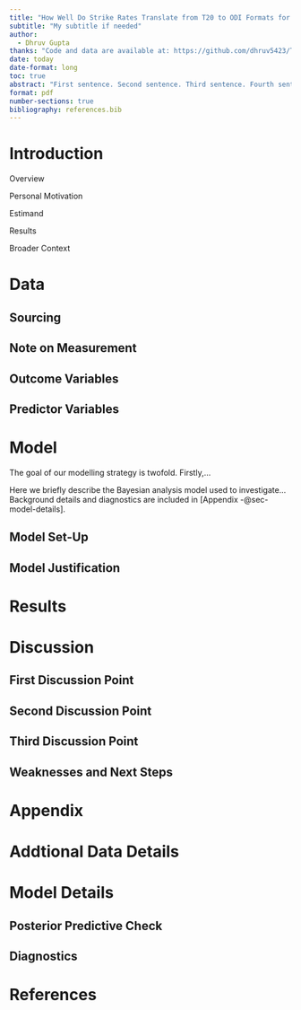 ```yaml
---
title: "How Well Do Strike Rates Translate from T20 to ODI Formats for Top 100 vs. Non-Top 100 players?"
subtitle: "My subtitle if needed"
author: 
  - Dhruv Gupta
thanks: "Code and data are available at: https://github.com/dhruv5423/Top-100-Batters-T20-to-ODI-Strike-Rate-Mapping"
date: today
date-format: long
toc: true
abstract: "First sentence. Second sentence. Third sentence. Fourth sentence."
format: pdf
number-sections: true
bibliography: references.bib
---
```


# Introduction

Overview

Personal Motivation

Estimand

Results

Broader Context


# Data 

## Sourcing

## Note on Measurement

## Outcome Variables

## Predictor Variables

# Model

The goal of our modelling strategy is twofold. Firstly,...

Here we briefly describe the Bayesian analysis model used to investigate... Background details and diagnostics are included in [Appendix -@sec-model-details].



## Model Set-Up

## Model Justification

# Results

# Discussion

## First Discussion Point

## Second Discussion Point 

## Third Discussion Point

## Weaknesses and Next Steps

\newpage

# Appendix

# Addtional Data Details

# Model Details

## Posterior Predictive Check

## Diagnostics

\newpage

# References

